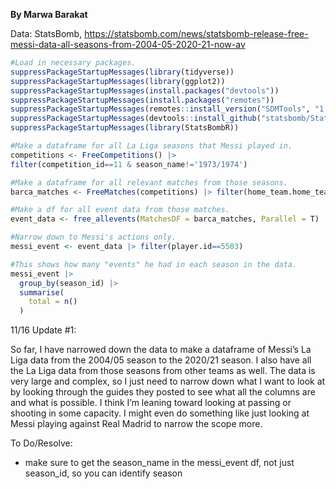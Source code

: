 **By Marwa Barakat**

Data: StatsBomb, [https://statsbomb.com/news/statsbomb-release-free-messi-data-all-seasons-from-2004-05-2020-21-now-av](https://statsbomb.com/news/statsbomb-release-free-messi-data-all-seasons-from-2004-05-2020-21-now-available/){.uri}

```r
#Load in necessary packages.
suppressPackageStartupMessages(library(tidyverse))
suppressPackageStartupMessages(library(ggplot2))
suppressPackageStartupMessages(install.packages("devtools"))
suppressPackageStartupMessages(install.packages("remotes"))
suppressPackageStartupMessages(remotes::install_version("SDMTools", "1.1-221"))
suppressPackageStartupMessages(devtools::install_github("statsbomb/StatsBombR"))
suppressPackageStartupMessages(library(StatsBombR))
```

```r
#Make a dataframe for all La Liga seasons that Messi played in.
competitions <- FreeCompetitions() |>
filter(competition_id==11 & season_name!='1973/1974')

#Make a dataframe for all relevant matches from those seasons.
barca_matches <- FreeMatches(competitions) |> filter(home_team.home_team_name=='Barcelona')

#Make a df for all event data from those matches.
event_data <- free_allevents(MatchesDF = barca_matches, Parallel = T) 

#Narrow down to Messi's actions only.
messi_event <- event_data |> filter(player.id==5503) 
```

```r
#This shows how many "events" he had in each season in the data. 
messi_event |>
  group_by(season_id) |>
  summarise(
    total = n()
  )
```

11/16 Update #1:

So far, I have narrowed down the data to make a dataframe of Messi's La Liga data from the 2004/05 season to the 2020/21 season. I also have all the La Liga data from those seasons from other teams as well. The data is very large and complex, so I just need to narrow down what I want to look at by looking through the guides they posted to see what all the columns are and what is possible. I think I'm leaning toward looking at passing or shooting in some capacity. I might even do something like just looking at Messi playing against Real Madrid to narrow the scope more.

To Do/Resolve:

-   make sure to get the season_name in the messi_event df, not just season_id, so you can identify season
